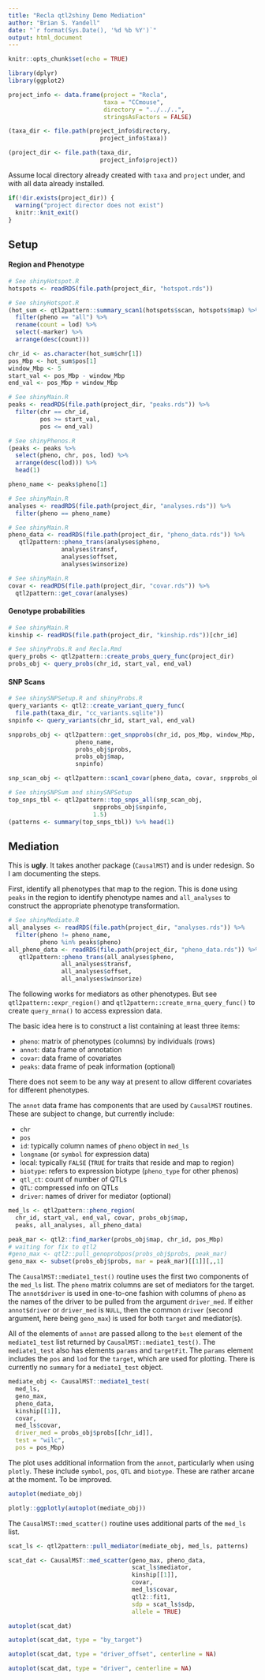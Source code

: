 ```yaml
---
title: "Recla qtl2shiny Demo Mediation"
author: "Brian S. Yandell"
date: "`r format(Sys.Date(), '%d %b %Y')`"
output: html_document
---
```


```r
knitr::opts_chunk$set(echo = TRUE)
```

```r
library(dplyr)
library(ggplot2)
```

```r
project_info <- data.frame(project = "Recla",
                           taxa = "CCmouse",
                           directory = "../../..",
                           stringsAsFactors = FALSE)
```

```r
(taxa_dir <- file.path(project_info$directory, 
                          project_info$taxa))
```

```r
(project_dir <- file.path(taxa_dir, 
                          project_info$project))
```

Assume local directory already created with `taxa` and `project` under,
and with all data already installed.

```r
if(!dir.exists(project_dir)) {
  warning("project director does not exist")
  knitr::knit_exit()
}
```

## Setup

#### Region and Phenotype

```r
# See shinyHotspot.R
hotspots <- readRDS(file.path(project_dir, "hotspot.rds"))
```

```r
# See shinyHotspot.R
(hot_sum <- qtl2pattern::summary_scan1(hotspots$scan, hotspots$map) %>%
  filter(pheno == "all") %>%
  rename(count = lod) %>%
  select(-marker) %>%
  arrange(desc(count)))
```

```r
chr_id <- as.character(hot_sum$chr[1])
pos_Mbp <- hot_sum$pos[1]
window_Mbp <- 5
start_val <- pos_Mbp - window_Mbp
end_val <- pos_Mbp + window_Mbp
```

```r
# See shinyMain.R
peaks <- readRDS(file.path(project_dir, "peaks.rds")) %>%
  filter(chr == chr_id,
         pos >= start_val,
         pos <= end_val)
```

```r
# See shinyPhenos.R
(peaks <- peaks %>%
  select(pheno, chr, pos, lod) %>%
  arrange(desc(lod))) %>%
  head(1)
```

```r
pheno_name <- peaks$pheno[1]
```

```r
# See shinyMain.R
analyses <- readRDS(file.path(project_dir, "analyses.rds")) %>%
  filter(pheno == pheno_name)
```

```r
# See shinyMain.R
pheno_data <- readRDS(file.path(project_dir, "pheno_data.rds")) %>%
   qtl2pattern::pheno_trans(analyses$pheno, 
               analyses$transf,
               analyses$offset,
               analyses$winsorize)
```

```r
# See shinyMain.R
covar <- readRDS(file.path(project_dir, "covar.rds")) %>%
  qtl2pattern::get_covar(analyses)
```

#### Genotype probabilities

```r
# See shinyMain.R
kinship <- readRDS(file.path(project_dir, "kinship.rds"))[chr_id]
```

```r
# See shinyProbs.R and Recla.Rmd
query_probs <- qtl2pattern::create_probs_query_func(project_dir)
probs_obj <- query_probs(chr_id, start_val, end_val)
```

#### SNP Scans

```r
# See shinySNPSetup.R and shinyProbs.R
query_variants <- qtl2::create_variant_query_func(
  file.path(taxa_dir, "cc_variants.sqlite"))
snpinfo <- query_variants(chr_id, start_val, end_val)
```

```r
snpprobs_obj <- qtl2pattern::get_snpprobs(chr_id, pos_Mbp, window_Mbp,
                   pheno_name, 
                   probs_obj$probs,
                   probs_obj$map,
                   snpinfo)
```

```r
snp_scan_obj <- qtl2pattern::scan1_covar(pheno_data, covar, snpprobs_obj$snpprobs, kinship, analyses)
```

```r
# See shinySNPSum and shinySNPSetup
top_snps_tbl <- qtl2pattern::top_snps_all(snp_scan_obj,
                        snpprobs_obj$snpinfo,
                        1.5)
(patterns <- summary(top_snps_tbl)) %>% head(1)
```

## Mediation

This is **ugly**. It takes another package (`CausalMST`) and is under redesign.
So I am documenting the steps.

First, identify all phenotypes that map to the region. This is done using `peaks` in the region to identify phenotype names and `all_analyses` to construct the appropriate phenotype transformation.

```r
# See shinyMediate.R
all_analyses <- readRDS(file.path(project_dir, "analyses.rds")) %>%
  filter(pheno != pheno_name,
         pheno %in% peaks$pheno)
all_pheno_data <- readRDS(file.path(project_dir, "pheno_data.rds")) %>%
   qtl2pattern::pheno_trans(all_analyses$pheno, 
               all_analyses$transf,
               all_analyses$offset,
               all_analyses$winsorize)
```

The following works for mediators as other phenotypes. But see `qtl2pattern::expr_region()` and `qtl2pattern::create_mrna_query_func()` to create `query_mrna()` to access expression data.

The basic idea here is to construct a list containing at least three items:

- `pheno`: matrix of phenotypes (columns) by individuals (rows)
- `annot`: data frame of annotation
- `covar`: data frame of covariates
- `peaks`: data frame of peak information (optional)

There does not seem to be any way at present to allow different covariates for different phenotypes. 

The `annot` data frame has components that are used by `CausalMST` routines. These are subject to change, but currently include:

- `chr`
- `pos`
- `id`: typically column names of `pheno` object in `med_ls`
- `longname` (or `symbol` for expression data)
- local: typically `FALSE` (`TRUE` for traits that reside and map to region)
- `biotype`: refers to expression biotype (`pheno_type` for other phenos)
- `qtl_ct`: count of number of QTLs
- `QTL`: compressed info on QTLs
- `driver`: names of driver for mediator (optional)

```r
med_ls <- qtl2pattern::pheno_region(
  chr_id, start_val, end_val, covar, probs_obj$map,
  peaks, all_analyses, all_pheno_data)
```

```r
peak_mar <- qtl2::find_marker(probs_obj$map, chr_id, pos_Mbp)
# waiting for fix to qtl2
#geno_max <- qtl2::pull_genoprobpos(probs_obj$probs, peak_mar)
geno_max <- subset(probs_obj$probs, mar = peak_mar)[[1]][,,1]
```

The `CausalMST::mediate1_test()` routine uses the first two components of the `med_ls` list. The `pheno` matrix columns are set of mediators for the target.
The `annot$driver` is used in one-to-one fashion with columns of `pheno` as the names of the driver to be pulled from the argument `driver_med`. If either `annot$driver` or `driver_med` is `NULL`, then the common `driver` (second argument, here being `geno_max`) is used for both `target` and mediator(s). 

All of the elements of `annot` are passed allong to the `best` element of the `mediate1_test` list returned by `CausalMST::mediate1_test()`. The `mediate1_test` also has elements `params` and `targetFit`. The `params` element includes the `pos` and `lod` for the `target`, which are used for plotting. There is currently no `summary` for a `mediate1_test` object.

```r
mediate_obj <- CausalMST::mediate1_test(
  med_ls, 
  geno_max, 
  pheno_data,
  kinship[[1]],
  covar,
  med_ls$covar,
  driver_med = probs_obj$probs[[chr_id]],
  test = "wilc",
  pos = pos_Mbp)
```

The plot uses additional information from the `annot`, particularly when using `plotly`. These include `symbol`, `pos`, `QTL` and `biotype`. These are rather arcane at the moment. To be improved.

```r
autoplot(mediate_obj)
```

```r
plotly::ggplotly(autoplot(mediate_obj))
```

The `CausalMST::med_scatter()` routine uses additional parts of the `med_ls` list.

```r
scat_ls <- qtl2pattern::pull_mediator(mediate_obj, med_ls, patterns)
```

```r
scat_dat <- CausalMST::med_scatter(geno_max, pheno_data, 
                                   scat_ls$mediator,
                                   kinship[[1]], 
                                   covar, 
                                   med_ls$covar,
                                   qtl2::fit1,
                                   sdp = scat_ls$sdp, 
                                   allele = TRUE)
```

```r
autoplot(scat_dat)
```

```r
autoplot(scat_dat, type = "by_target")
```

```r
autoplot(scat_dat, type = "driver_offset", centerline = NA)
```

```r
autoplot(scat_dat, type = "driver", centerline = NA)
```
